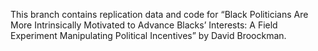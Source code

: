 This branch contains replication data and code for "Black Politicians Are More Intrinsically Motivated to Advance Blacks’ Interests: A Field Experiment Manipulating Political Incentives" by David Broockman.
